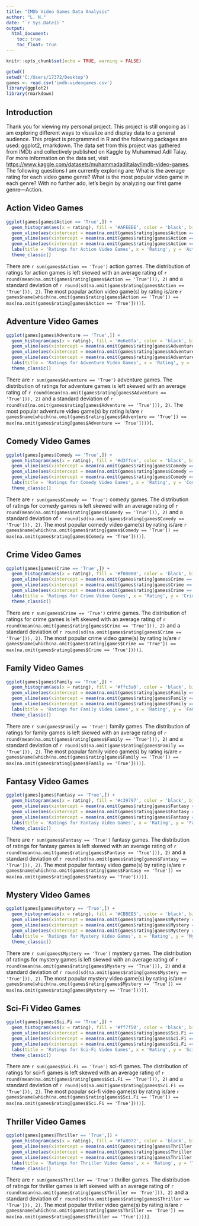 ```yaml
---
title: "IMDb Video Games Data Analysis"
author: "L. N."
date: "`r Sys.Date()`"
output: 
  html_document:
    toc: true
    toc_float: true
---
```


```r
knitr::opts_chunk$set(echo = TRUE, warning = FALSE)
```

```r
getwd()
setwd('C:/Users/17372/Desktop')
games <- read.csv('imdb-videogames.csv')
library(ggplot2)
library(rmarkdown)
```

## Introduction
Thank you for viewing my personal project. This project is still ongoing as I am exploring different ways to visualize and display data to a general audience. This project is programmed in R and the following packages are used: ggplot2, rmarkdown. The data set from this project was gathered from IMDb and collectively published on Kaggle by Muhammad Adil Talay. For more information on the data set, visit <https://www.kaggle.com/datasets/muhammadadiltalay/imdb-video-games>. The following questions I am currently exploring are: What is the average rating for each video game genre? What is the most popular video game in each genre? With no further ado, let's begin by analyzing our first game genre—Action.

## Action Video Games

```r
ggplot(games[games$Action == 'True',]) + 
  geom_histogram(aes(x = rating), fill = '#AFEEEE', color = 'black', bins = 20) + 
  geom_vline(aes(xintercept = mean(na.omit(games$rating[games$Action == 'True']))), color = 'black', size = 1, linetype = 'longdash') + 
  geom_vline(aes(xintercept = mean(na.omit(games$rating[games$Action == 'True'])) + sd(na.omit(games$rating[games$Action == 'True']))), color = 'black', size = 1, linetype = 'dashed') + 
  geom_vline(aes(xintercept = mean(na.omit(games$rating[games$Action == 'True'])) - sd(na.omit(games$rating[games$Action == 'True']))), color = 'black', size = 1, linetype = 'dashed') + 
  labs(title = 'Ratings for Action Video Games', x = 'Rating', y = 'Action Video Games') + 
  theme_classic()
```

There are `r sum(games$Action == 'True')` action games. The distribution of ratings for action games is left skewed with an average rating of `r round(mean(na.omit(games$rating[games$Action == 'True'])), 2)` and a standard deviation of `r round(sd(na.omit(games$rating[games$Action == 'True'])), 2)`. The most popular action video game(s) by rating is/are `r games$name[which(na.omit(games$rating[games$Action == 'True']) == max(na.omit(games$rating[games$Action == 'True'])))]`.

## Adventure Video Games

```r
ggplot(games[games$Adventure == 'True',]) + 
  geom_histogram(aes(x = rating), fill = '#e6e6fa', color = 'black', bins = 20) + 
  geom_vline(aes(xintercept = mean(na.omit(games$rating[games$Adventure == 'True']))), color = 'black', size = 1, linetype = 'longdash') + 
  geom_vline(aes(xintercept = mean(na.omit(games$rating[games$Adventure == 'True'])) + sd(na.omit(games$rating[games$Adventure == 'True']))), color = 'black', size = 1, linetype = 'dashed') + 
  geom_vline(aes(xintercept = mean(na.omit(games$rating[games$Adventure == 'True'])) - sd(na.omit(games$rating[games$Adventure == 'True']))), color = 'black', size = 1, linetype = 'dashed') + 
  labs(title = 'Ratings for Adventure Video Games', x = 'Rating', y = 'Adventure Video Games') + 
  theme_classic()
```

There are `r sum(games$Adventure == 'True')` adventure games. The distribution of ratings for adventure games is left skewed with an average rating of `r round(mean(na.omit(games$rating[games$Adventure == 'True'])), 2)` and a standard deviation of `r round(sd(na.omit(games$rating[games$Adventure == 'True'])), 2)`. The most popular adventure video game(s) by rating is/are `r games$name[which(na.omit(games$rating[games$Adventure == 'True']) == max(na.omit(games$rating[games$Adventure == 'True'])))]`.

## Comedy Video Games

```r
ggplot(games[games$Comedy == 'True',]) + 
  geom_histogram(aes(x = rating), fill = '#d3ffce', color = 'black', bins = 20) + 
  geom_vline(aes(xintercept = mean(na.omit(games$rating[games$Comedy == 'True']))), color = 'black', size = 1, linetype = 'longdash') + 
  geom_vline(aes(xintercept = mean(na.omit(games$rating[games$Comedy == 'True'])) + sd(na.omit(games$rating[games$Comedy == 'True']))), color = 'black', size = 1, linetype = 'dashed') + 
  geom_vline(aes(xintercept = mean(na.omit(games$rating[games$Comedy == 'True'])) - sd(na.omit(games$rating[games$Comedy == 'True']))), color = 'black', size = 1, linetype = 'dashed') + 
  labs(title = 'Ratings for Comedy Video Games', x = 'Rating', y = 'Comedy Video Games') + 
  theme_classic()
```

There are `r sum(games$Comedy == 'True')` comedy games. The distribution of ratings for comedy games is left skewed with an average rating of `r round(mean(na.omit(games$rating[games$Comedy == 'True'])), 2)` and a standard deviation of `r round(sd(na.omit(games$rating[games$Comedy == 'True'])), 2)`. The most popular comedy video game(s) by rating is/are `r games$name[which(na.omit(games$rating[games$Comedy == 'True']) == max(na.omit(games$rating[games$Comedy == 'True'])))]`.

## Crime Video Games

```r
ggplot(games[games$Crime == 'True',]) + 
  geom_histogram(aes(x = rating), fill = '#f08080', color = 'black', bins = 20) + 
  geom_vline(aes(xintercept = mean(na.omit(games$rating[games$Crime == 'True']))), color = 'black', size = 1, linetype = 'longdash') + 
  geom_vline(aes(xintercept = mean(na.omit(games$rating[games$Crime == 'True'])) + sd(na.omit(games$rating[games$Crime == 'True']))), color = 'black', size = 1, linetype = 'dashed') + 
  geom_vline(aes(xintercept = mean(na.omit(games$rating[games$Crime == 'True'])) - sd(na.omit(games$rating[games$Crime == 'True']))), color = 'black', size = 1, linetype = 'dashed') + 
  labs(title = 'Ratings for Crime Video Games', x = 'Rating', y = 'Crime Video Games') + 
  theme_classic()
```

There are `r sum(games$Crime == 'True')` crime games. The distribution of ratings for crime games is left skewed with an average rating of `r round(mean(na.omit(games$rating[games$Crime == 'True'])), 2)` and a standard deviation of `r round(sd(na.omit(games$rating[games$Crime == 'True'])), 2)`. The most popular crime video game(s) by rating is/are `r games$name[which(na.omit(games$rating[games$Crime == 'True']) == max(na.omit(games$rating[games$Crime == 'True'])))]`.

## Family Video Games

```r
ggplot(games[games$Family == 'True',]) + 
  geom_histogram(aes(x = rating), fill = '#ffc3a0', color = 'black', bins = 20) + 
  geom_vline(aes(xintercept = mean(na.omit(games$rating[games$Family == 'True']))), color = 'black', size = 1, linetype = 'longdash') + 
  geom_vline(aes(xintercept = mean(na.omit(games$rating[games$Family == 'True'])) + sd(na.omit(games$rating[games$Family == 'True']))), color = 'black', size = 1, linetype = 'dashed') + 
  geom_vline(aes(xintercept = mean(na.omit(games$rating[games$Family == 'True'])) - sd(na.omit(games$rating[games$Family == 'True']))), color = 'black', size = 1, linetype = 'dashed') + 
  labs(title = 'Ratings for Family Video Games', x = 'Rating', y = 'Family Video Games') + 
  theme_classic()
```

There are `r sum(games$Family == 'True')` family games. The distribution of ratings for family games is left skewed with an average rating of `r round(mean(na.omit(games$rating[games$Family == 'True'])), 2)` and a standard deviation of `r round(sd(na.omit(games$rating[games$Family == 'True'])), 2)`. The most popular family video game(s) by rating is/are `r games$name[which(na.omit(games$rating[games$Family == 'True']) == max(na.omit(games$rating[games$Family == 'True'])))]`.

## Fantasy Video Games

```r
ggplot(games[games$Fantasy == 'True',]) + 
  geom_histogram(aes(x = rating), fill = '#c39797', color = 'black', bins = 20) + 
  geom_vline(aes(xintercept = mean(na.omit(games$rating[games$Fantasy == 'True']))), color = 'black', size = 1, linetype = 'longdash') + 
  geom_vline(aes(xintercept = mean(na.omit(games$rating[games$Fantasy == 'True'])) + sd(na.omit(games$rating[games$Fantasy == 'True']))), color = 'black', size = 1, linetype = 'dashed') + 
  geom_vline(aes(xintercept = mean(na.omit(games$rating[games$Fantasy == 'True'])) - sd(na.omit(games$rating[games$Fantasy == 'True']))), color = 'black', size = 1, linetype = 'dashed') + 
  labs(title = 'Ratings for Fantasy Video Games', x = 'Rating', y = 'Fantasy Video Games') + 
  theme_classic()
```

There are `r sum(games$Fantasy == 'True')` fantasy games. The distribution of ratings for fantasy games is left skewed with an average rating of `r round(mean(na.omit(games$rating[games$Fantasy == 'True'])), 2)` and a standard deviation of `r round(sd(na.omit(games$rating[games$Fantasy == 'True'])), 2)`. The most popular fantasy video game(s) by rating is/are `r games$name[which(na.omit(games$rating[games$Fantasy == 'True']) == max(na.omit(games$rating[games$Fantasy == 'True'])))]`.

## Mystery Video Games

```r
ggplot(games[games$Mystery == 'True',]) + 
  geom_histogram(aes(x = rating), fill = '#CBBEB5', color = 'black', bins = 20) + 
  geom_vline(aes(xintercept = mean(na.omit(games$rating[games$Mystery == 'True']))), color = 'black', size = 1, linetype = 'longdash') + 
  geom_vline(aes(xintercept = mean(na.omit(games$rating[games$Mystery == 'True'])) + sd(na.omit(games$rating[games$Mystery == 'True']))), color = 'black', size = 1, linetype = 'dashed') + 
  geom_vline(aes(xintercept = mean(na.omit(games$rating[games$Mystery == 'True'])) - sd(na.omit(games$rating[games$Mystery == 'True']))), color = 'black', size = 1, linetype = 'dashed') + 
  labs(title = 'Ratings for Mystery Video Games', x = 'Rating', y = 'Mystery Video Games') + 
  theme_classic()
```

There are `r sum(games$Mystery == 'True')` mystery games. The distribution of ratings for mystery games is left skewed with an average rating of `r round(mean(na.omit(games$rating[games$Mystery == 'True'])), 2)` and a standard deviation of `r round(sd(na.omit(games$rating[games$Mystery == 'True'])), 2)`. The most popular mystery video game(s) by rating is/are `r games$name[which(na.omit(games$rating[games$Mystery == 'True']) == max(na.omit(games$rating[games$Mystery == 'True'])))]`.

## Sci-Fi Video Games

```r
ggplot(games[games$Sci.Fi == 'True',]) + 
  geom_histogram(aes(x = rating), fill = '#ff7f50', color = 'black', bins = 20) + 
  geom_vline(aes(xintercept = mean(na.omit(games$rating[games$Sci.Fi == 'True']))), color = 'black', size = 1, linetype = 'longdash') + 
  geom_vline(aes(xintercept = mean(na.omit(games$rating[games$Sci.Fi == 'True'])) + sd(na.omit(games$rating[games$Sci.Fi == 'True']))), color = 'black', size = 1, linetype = 'dashed') + 
  geom_vline(aes(xintercept = mean(na.omit(games$rating[games$Sci.Fi == 'True'])) - sd(na.omit(games$rating[games$Sci.Fi == 'True']))), color = 'black', size = 1, linetype = 'dashed') + 
  labs(title = 'Ratings for Sci-Fi Video Games', x = 'Rating', y = 'Sci-Fi Video Games') + 
  theme_classic()
```

There are `r sum(games$Sci.Fi == 'True')` sci-fi games. The distribution of ratings for sci-fi games is left skewed with an average rating of `r round(mean(na.omit(games$rating[games$Sci.Fi == 'True'])), 2)` and a standard deviation of `r round(sd(na.omit(games$rating[games$Sci.Fi == 'True'])), 2)`. The most popular sci-fi video game(s) by rating is/are `r games$name[which(na.omit(games$rating[games$Sci.Fi == 'True']) == max(na.omit(games$rating[games$Sci.Fi == 'True'])))]`.

## Thriller Video Games

```r
ggplot(games[games$Thriller == 'True',]) + 
  geom_histogram(aes(x = rating), fill = '#fa8072', color = 'black', bins = 20) + 
  geom_vline(aes(xintercept = mean(na.omit(games$rating[games$Thriller == 'True']))), color = 'black', size = 1, linetype = 'longdash') + 
  geom_vline(aes(xintercept = mean(na.omit(games$rating[games$Thriller == 'True'])) + sd(na.omit(games$rating[games$Thriller == 'True']))), color = 'black', size = 1, linetype = 'dashed') + 
  geom_vline(aes(xintercept = mean(na.omit(games$rating[games$Thriller == 'True'])) - sd(na.omit(games$rating[games$Thriller == 'True']))), color = 'black', size = 1, linetype = 'dashed') + 
  labs(title = 'Ratings for Thriller Video Games', x = 'Rating', y = 'Thriller Video Games') + 
  theme_classic()
```

There are `r sum(games$Thriller == 'True')` thriller games. The distribution of ratings for thriller games is left skewed with an average rating of `r round(mean(na.omit(games$rating[games$Thriller == 'True'])), 2)` and a standard deviation of `r round(sd(na.omit(games$rating[games$Thriller == 'True'])), 2)`. The most popular thriller video game(s) by rating is/are `r games$name[which(na.omit(games$rating[games$Thriller == 'True']) == max(na.omit(games$rating[games$Thriller == 'True'])))]`.